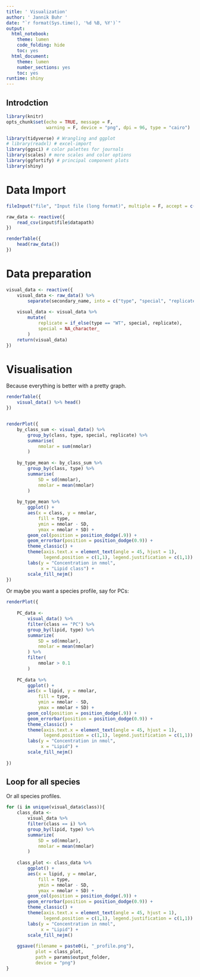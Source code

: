 ```yaml
---
title: ' Visualization'
author: ' Jannik Buhr '
date: "`r format(Sys.time(), '%d %B, %Y')`"
output:
  html_notebook:
    theme: lumen
    code_folding: hide
    toc: yes
  html_document:
    theme: lumen
    number_sections: yes
    toc: yes
runtime: shiny
---
```


## Introdction

```r
library(knitr)
opts_chunk$set(echo = TRUE, message = F,
               warning = F, device = "png", dpi = 96, type = "cairo")
```

```r
library(tidyverse) # Wrangling and ggplot
# library(readxl) # excel-import
library(ggsci) # color palettes for journals
library(scales) # more scales and color options
library(ggfortify) # principal component plots
library(shiny)
```

# Data Import

```r
fileInput("file", "Input file (long format)", multiple = F, accept = c(".csv"))
```


```r

raw_data <- reactive({
    read_csv(input$file$datapath)
})

renderTable({
    head(raw_data())
})
```

# Data preparation

```r
visual_data <- reactive({
    visual_data <- raw_data() %>%
        separate(secondary_name, into = c("type", "special", "replicate"), sep = "_", extra = "merge")
    
    visual_data <- visual_data %>%
        mutate(
            replicate = if_else(type == "WT", special, replicate),
            special = NA_character_
        )
    return(visual_data)
})
```

# Visualisation

Because everything is better with a pretty graph.

```r
renderTable({
    visual_data() %>% head()
})


renderPlot({
    by_class_sum <- visual_data() %>%
        group_by(class, type, special, replicate) %>% 
        summarise(
            nmolar = sum(nmolar)
        )
    
    by_type_mean <- by_class_sum %>%
        group_by(class, type) %>% 
        summarise(
            SD = sd(nmolar),
            nmolar = mean(nmolar)
        )
    
    by_type_mean %>% 
        ggplot() +
        aes(x = class, y = nmolar,
            fill = type,
            ymin = nmolar - SD,
            ymax = nmolar + SD) +
        geom_col(position = position_dodge(.9)) +
        geom_errorbar(position = position_dodge(0.9)) +
        theme_classic() +
        theme(axis.text.x = element_text(angle = 45, hjust = 1),
              legend.position = c(1,1), legend.justification = c(1,1)) +
        labs(y = "Concentration in nmol",
             x = "Lipid class") +
        scale_fill_nejm()
})
```

Or maybe you want a species profile, say for PCs:

```r
renderPlot({
    
    PC_data <-
        visual_data() %>%
        filter(class == "PC") %>% 
        group_by(lipid, type) %>% 
        summarize(
            SD = sd(nmolar),
            nmolar = mean(nmolar)
        ) %>% 
        filter(
            nmolar > 0.1
        )
    
    PC_data %>% 
        ggplot() +
        aes(x = lipid, y = nmolar,
            fill = type,
            ymin = nmolar - SD,
            ymax = nmolar + SD) +
        geom_col(position = position_dodge(.9)) +
        geom_errorbar(position = position_dodge(0.9)) +
        theme_classic() +
        theme(axis.text.x = element_text(angle = 45, hjust = 1),
              legend.position = c(1,1), legend.justification = c(1,1)) +
        labs(y = "Concentration in nmol",
             x = "Lipid") +
        scale_fill_nejm()
    
})
```

## Loop for all species

Or all species profiles.

```r
for (i in unique(visual_data$class)){
    class_data <-
        visual_data %>%
        filter(class == i) %>% 
        group_by(lipid, type) %>% 
        summarize(
            SD = sd(nmolar),
            nmolar = mean(nmolar)
        )
    
    class_plot <- class_data %>% 
        ggplot() +
        aes(x = lipid, y = nmolar,
            fill = type,
            ymin = nmolar - SD,
            ymax = nmolar + SD) +
        geom_col(position = position_dodge(.9)) +
        geom_errorbar(position = position_dodge(0.9)) +
        theme_classic() +
        theme(axis.text.x = element_text(angle = 45, hjust = 1),
              legend.position = c(1,1), legend.justification = c(1,1)) +
        labs(y = "Concentration in nmol",
             x = "Lipid") +
        scale_fill_nejm()
    
    ggsave(filename = paste0(i, "_profile.png"),
           plot = class_plot,
           path = params$output_folder,
           device = "png")
}
```

